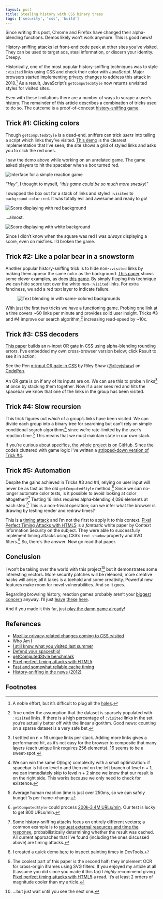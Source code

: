 ```yaml
---
layout: post
title: Stealing history with CSS binary trees
tags: ['security', 'css', 'build']
---
```



<BlogBanner type="update" date="2015-01-21">
	Since writing this post, Chrome and Firefox have changed their
	alpha-blending functions. Demos likely won’t work anymore. This is good
	news!
</BlogBanner>

History-sniffing attacks let front-end code peek at other sites you’ve visited. They can be used to target ads, steal information, or discern your identity. Creepy.

Historically, one of the most popular history-sniffing techniques was to style <code className="language-css">:visited</code> links using CSS and check their color with JavaScript. Major browsers started implementing [privacy changes][ff security] to address this attack in 2010.[^1] As a result, JavaScript’s <code className="language-javascript">getComputedStyle</code> now returns unvisited styles for visited sites.

Even with these limitations there are a number of ways to scrape a user’s history. The remainder of this article describes a combination of tricks used to do so. The outcome is a proof-of-concept [history-sniffing game][demo].

## Trick #1: Clicking colors

Though <code className="language-javascript">getComputedStyle</code> is a dead-end, sniffers can trick _users_ into telling a script which links they’ve visited. [This demo][who am i] is the clearest implementation that I’ve seen; the site shows a grid of styled links and asks you to click the red ones.

I saw the demo above while working on an unrelated game. The game asked players to hit the spacebar when a box turned red.

![Interface for a simple reaction game](../../../../../content/images/blog/reaction1.png)

_“Hey”_, I thought to myself, _“this game could be so much more sneaky!”_

I swapped the box out for a stack of links and styled <code className="language-css">:visited</code> to <code className="language-css">background-color:red</code>. It was totally evil and awesome and ready to go!

![Score displaying with red background](../../../../../content/images/blog/reaction2.png)

…almost.

![Score displaying with white background](../../../../../content/images/blog/reaction3.png)

Since I didn’t know when the square was red I was _always_ displaying a score, even on misfires. I’d broken the game.

## Trick #2: Like a polar bear in a snowstorm

Another popular history-sniffing trick is to hide non-<code className="language-css">:visited</code> links by making them appear the same color as the background. [This paper][i still know what you visited last summer] shows some clever examples, as does [this game][defend your spaceship!]. By simply flipping this technique we can hide score text over the white non-<code className="language-css">:visited</code> links. For extra fanciness, we add a red text layer to indicate failure.

<Figure caption="White and red text are appropriately hidden on their respective backgrounds">

![Text blending in with same-colored backgrounds](../../../../../content/images/blog/reaction4.png)

</Figure>

With just the first two tricks we have a [functioning game](/visited-vectors/reaction/linear.html). Probing one link at a time covers ~60 links per minute and provides solid user insight. Tricks #3 and #4 improve our search algorithm,[^2] increasing read-speed by ~10x.

## Trick #3: CSS decoders

[This paper](http://lcamtuf.coredump.cx/css_calc/) builds an n-input OR gate in CSS using alpha-blending rounding errors. I’ve embedded my own cross-browser version below; click Result to see it in action:

<p
	className="codepen"
	data-height="265"
	data-theme-id="5323"
	data-default-tab="css,result"
	data-user="rileyjshaw"
	data-slug-hash="CjiKf"
	data-pen-title="n-input OR gate in CSS"
	style={{
		height: 265,
		boxSizing: 'border-box',
		display: 'flex',
		alignItems: 'center',
		justifyContent: 'center',
		border: '2px solid',
		margin: '1em 0',
		padding: '1em',
	}}
>
	<span>
		See the Pen <a href="https://codepen.io/rileyjshaw/pen/CjiKf">n-input OR gate in CSS</a>
		by Riley Shaw (<a href="https://codepen.io/rileyjshaw">@rileyjshaw</a>)
		on <a href="https://codepen.io">CodePen</a>.
	</span>
</p>
<script async src="https://static.codepen.io/assets/embed/ei.js"></script>

An OR gate is on if any of its inputs are on. We can use this to probe n links[^3] at once by stacking them together. Now if a user sees red and hits the spacebar we know that one of the links in the group has been visited.

## Trick #4: Slow recursion

This trick figures out _which_ of a group’s links have been visited. We can divide each group into a binary tree for searching but can’t rely on simple conditional search algorithms[^4] since we’re rate-limited by the user’s reaction time.[^5] This means that we must maintain state in our own stack.

If you’re curious about specifics, [the whole project is on GitHub](https://github.com/rileyjshaw/visited-vectors/). Since the code’s cluttered with game logic I’ve written a [stripped-down version of Trick #4](https://gist.github.com/rileyjshaw/02c5a8135dd3b1368918).

## Trick #5: Automation

Despite the gains achieved in Tricks #3 and #4, relying on user input will never be as fast as the old <code className="language-javascript">getComputedStyle</code> method.[^6] Since we can no-longer automate color tests, is it possible to avoid looking at color altogether?[^7] Testing 16 links requires alpha-blending 4,096 elements at each step.[^8] This is a non-trivial operation; can we infer what the browser is drawing by testing render and redraw times?

This is a [timing attack](http://carlos.bueno.org/2011/10/timing.html) and I’m not the first to apply it to this context. [Pixel Perfect Timing Attacks with HTML5][] is a _fantastic_ white paper by Context Information Security on the subject. They were able to successfully implement timing attacks using CSS’s <code className="language-css">text-shadow</code> property and SVG filters.[^9] So, there’s the answer. Now go read that paper.

## Conclusion

I won’t be taking over the world with this project[^10] but it demonstrates some interesting vectors. More security patches will be released, more creative hacks will arise; all it takes is a toehold and some creativity. Powerful new features make room for novel vulnerabilities. And so it goes.

Regarding browsing history, reaction games probably aren’t your [biggest concern](<http://en.wikipedia.org/wiki/Global_surveillance_disclosures_(2013%E2%80%93present)>) anyway. I’ll just [leave](https://www.eff.org/) [these](https://www.torproject.org/) [here](https://tails.boum.org/).

And if you made it this far, just [play the damn game already][demo]!

## References

- [Mozilla: privacy-related changes coming to CSS :visited][ff security]
- [Who Am I][]
- [I still know what you visited last summer][]
- [Defend your spaceship!]
- [getComputedStyle benchmark][]
- [Pixel perfect timing attacks with HTML5][]
- [Fast and somewhat reliable cache timing][]
- [History-sniffing in the news (2012)](http://arstechnica.com/security/2012/12/online-marketer-tapped-browser-flaw-to-see-if-visitors-were-pregnant/)

[ff security]: https://hacks.mozilla.org/2010/03/privacy-related-changes-coming-to-css-vistited/
[getcomputedstyle benchmark]: http://saizai.livejournal.com/960791.html
[who am i]: http://tinsnail.neocities.org/
[i still know what you visited last summer]: http://www.ieee-security.org/TC/SP2011/PAPERS/2011/paper010.pdf
[defend your spaceship!]: http://lcamtuf.blogspot.ca/2013/05/some-harmless-old-fashioned-fun-with-css.html
[fast and somewhat reliable cache timing]: http://seclists.org/fulldisclosure/2011/Dec/65
[pixel perfect timing attacks with html5]: http://www.contextis.com/documents/2/Browser_Timing_Attacks.pdf
[demo]: /visited-vectors/reaction/

## Footnotes

[^1]: A noble effort, but it’s difficult to plug all the [holes](http://arstechnica.com/security/2014/06/theyre-ba-ack-browser-sniffing-ghosts-return-to-haunt-chrome-ie-firefox/).
[^2]: True under the assumption that the dataset is sparsely populated with <code className="language-css">:visited</code> links. If there is a high percentage of <code className="language-css">:visited</code> links in the set you’re actually better off with the linear algorithm. Good news: counting on a sparse dataset is a very safe bet.
[^3]: I settled on n = 16 unique links per stack. Adding more links gives a performance hit, as it’s not easy for the browser to composite that many layers (each unique link requires 256 elements). 16 seems to be a sweet-spot.
[^4]: We can win the same O(logn) complexity with a small optimization: if spacebar is hit on level n and then _not_ on the left branch of level n + 1, we can immediately skip to level n + 2 since we know that our result is on the right side. This works because we only need to check for existence.
[^5]: Average human reaction time is just over 250ms, so we can safely budget 1s per frame-change.
[^6]:
    <code className="language-javascript">getComputedStyle</code> could process [200k-3.4M URLs/min][getcomputedstyle benchmark]. Our test is lucky to get 800 URLs/min.

[^7]: Some history-sniffing attacks focus on entirely different vectors; a common example is to [request external resources and time the response][fast and somewhat reliable cache timing], probabilistically determining whether the result was cached. All current approaches that I’ve found (including the ones discussed above) are timing attacks.
[^8]: I created a quick demo [here](https://gist.github.com/rileyjshaw/abc13bd2d456669c7d5c) to inspect painting times in DevTools.
[^9]: The coolest part of this paper is the second half; they implement OCR for cross-origin iframes using SVG filters. If you enjoyed my article at all (I assume you did since you made it this far) I _highly_ recommend giving [Pixel perfect timing attacks with HTML5][] a read. It’s at least 2 orders of magnitude cooler than my article.
[^10]: …but just wait until you see the next one.
